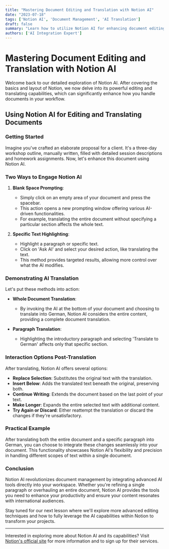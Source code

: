 ```yaml
---
title: "Mastering Document Editing and Translation with Notion AI"
date: "2023-07-18"
tags: ['Notion AI', 'Document Management', 'AI Translation']
draft: false
summary: "Learn how to utilize Notion AI for enhancing document editing and performing seamless translations directly within your workspace."
authors: ['AI Integration Expert']
---
```


# Mastering Document Editing and Translation with Notion AI

Welcome back to our detailed exploration of Notion AI. After covering the basics and layout of Notion, we now delve into its powerful editing and translating capabilities, which can significantly enhance how you handle documents in your workflow.

## Using Notion AI for Editing and Translating Documents

### Getting Started

Imagine you've crafted an elaborate proposal for a client. It's a three-day workshop outline, manually written, filled with detailed session descriptions and homework assignments. Now, let's enhance this document using Notion AI.

### Two Ways to Engage Notion AI

1. **Blank Space Prompting**:
    - Simply click on an empty area of your document and press the spacebar.
    - This action opens a new prompting window offering various AI-driven functionalities.
    - For example, translating the entire document without specifying a particular section affects the whole text.

2. **Specific Text Highlighting**:
    - Highlight a paragraph or specific text.
    - Click on 'Ask AI' and select your desired action, like translating the text.
    - This method provides targeted results, allowing more control over what the AI modifies.

### Demonstrating AI Translation

Let's put these methods into action:

- **Whole Document Translation**:
    - By invoking the AI at the bottom of your document and choosing to translate into German, Notion AI considers the entire content, providing a complete document translation.

- **Paragraph Translation**:
    - Highlighting the introductory paragraph and selecting 'Translate to German' affects only that specific section.

### Interaction Options Post-Translation

After translating, Notion AI offers several options:
- **Replace Selection**: Substitutes the original text with the translation.
- **Insert Below**: Adds the translated text beneath the original, preserving both.
- **Continue Writing**: Extends the document based on the last point of your text.
- **Make Longer**: Expands the entire selected text with additional content.
- **Try Again or Discard**: Either reattempt the translation or discard the changes if they're unsatisfactory.

### Practical Example

After translating both the entire document and a specific paragraph into German, you can choose to integrate these changes seamlessly into your document. This functionality showcases Notion AI's flexibility and precision in handling different scopes of text within a single document.

### Conclusion

Notion AI revolutionizes document management by integrating advanced AI tools directly into your workspace. Whether you're refining a single paragraph or overhauling an entire document, Notion AI provides the tools you need to enhance your productivity and ensure your content resonates with international audiences.

Stay tuned for our next lesson where we'll explore more advanced editing techniques and how to fully leverage the AI capabilities within Notion to transform your projects.

---

Interested in exploring more about Notion AI and its capabilities? Visit [Notion's official site](https://www.notion.so) for more information and to sign up for their services.
